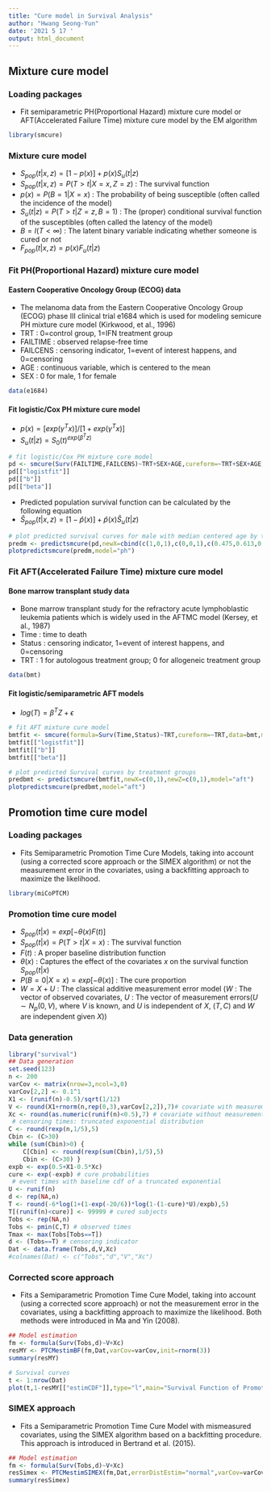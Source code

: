 ```yaml
---
title: "Cure model in Survival Analysis"
author: "Hwang Seong-Yun"
date: '2021 5 17 '
output: html_document
---
```


## Mixture cure model

### Loading packages
- Fit semiparametric PH(Proportional Hazard) mixture cure model or AFT(Accelerated Failure Time) mixture cure model by the EM algorithm

```r
library(smcure)
```

### Mixture cure model
- $S_{pop}(t|x,z)=[1-p(x)]+p(x)S_{u}(t|z)$  
- $S_{pop}(t|x,z)=P(T>t|X=x,Z=z)$ : The survival function 
- $p(x)=P(B=1|X=x)$ : The probability of being susceptible (often called the incidence of the model) 
- $S_{u}(t|z)=P(T>t|Z=z,B=1)$ : The (proper) conditional survival function of the susceptibles (often called the latency of the model)
- $B=I(T<\infty)$ : The latent binary variable indicating whether someone is cured or not 
- $F_{pop}(t|x,z)=p(x)F_{u}(t|z)$

### Fit PH(Proportional Hazard) mixture cure model

#### Eastern Cooperative Oncology Group (ECOG) data
- The melanoma data from the Eastern Cooperative Oncology Group (ECOG) phase III clinical trial e1684 which is used for modeling semicure PH mixture cure model (Kirkwood, et al., 1996)
- TRT : 0=control group, 1=IFN treatment group 
- FAILTIME : observed relapse-free time
- FAILCENS : censoring indicator, 1=event of interest happens, and 0=censoring
- AGE : continuous variable, which is centered to the mean
- SEX : 0 for male, 1 for female

```r
data(e1684)
```

#### Fit logistic/Cox PH mixture cure model
- $p(x)=[exp(\gamma^{T}x)]/[1+exp(\gamma^{T}x)]$
- $S_{u}(t|z)=S_{0}(t)^{exp(\beta^{T}z)}$

```r
# fit logistic/Cox PH mixture cure model
pd <- smcure(Surv(FAILTIME,FAILCENS)~TRT+SEX+AGE,cureform=~TRT+SEX+AGE,data=e1684,model="ph",link="logit",Var=FALSE)
pd[["logistfit"]]
pd[["b"]]
pd[["beta"]]
```

- Predicted population survival function can be calculated by the following equation
- ${\hat{S}}_{pop}(t|x,z)=[1-{\hat{p}}(x)]+{\hat{p}}(x){\hat{S}}_{u}(t|z)$

```r
# plot predicted survival curves for male with median centered age by treatment groups
predm <- predictsmcure(pd,newX=cbind(c(1,0,1),c(0,0,1),c(0.475,0.613,0.826)),newZ=cbind(c(1,0,1),c(0,0,1),c(0.475,0.613,0.826)),model="ph")
plotpredictsmcure(predm,model="ph")
```

### Fit AFT(Accelerated Failure Time) mixture cure model

#### Bone marrow transplant study data
- Bone marrow transplant study for the refractory acute lymphoblastic leukemia patients which is widely used in the AFTMC model (Kersey, et al., 1987)
- Time : time to death
- Status : censoring indicator, 1=event of interest happens, and 0=censoring
- TRT : 1 for autologous treatment group; 0 for allogeneic treatment group

```r
data(bmt)
```

#### Fit logistic/semiparametric AFT models
- $log(T)=\beta^{T}Z+\epsilon$

```r
# fit AFT mixture cure model
bmtfit <- smcure(formula=Surv(Time,Status)~TRT,cureform=~TRT,data=bmt,model="aft",Var=FALSE)
bmtfit[["logistfit"]]
bmtfit[["b"]]
bmtfit[["beta"]]
```

```r
# plot predicted Survival curves by treatment groups
predbmt <- predictsmcure(bmtfit,newX=c(0,1),newZ=c(0,1),model="aft")
plotpredictsmcure(predbmt,model="aft")
```


## Promotion time cure model

### Loading packages
- Fits Semiparametric Promotion Time Cure Models, taking into account (using a corrected score approach or the SIMEX algorithm) or not the measurement error in the covariates, using a backfitting approach to maximize the likelihood. 

```r
library(miCoPTCM)
```

### Promotion time cure model
- $S_{pop}(t|x)=exp[-\theta(x)F(t)]$ 
- $S_{pop}(t|x)=P(T>t|X=x)$ : The survival function
- $F(t)$ : A proper baseline distribution function
- $\theta(x)$ : Captures the effect of the covariates $x$ on the survival function $S_{pop}(t|x)$ 
- $P(B=0|X=x)=exp[-\theta(x)]$ : The cure proportion 
- $W=X+U$ : The classical additive measurement error model ($W$ : The vector of observed covariates, $U$ : The vector of measurement errors($U \sim N_{p}(0,V)$, where $V$ is known, and $U$ is independent of $X$, $(T,C)$ and $W$ are independent given $X$))

### Data generation

```r
library("survival")
## Data generation
set.seed(123)
n <- 200
varCov <- matrix(nrow=3,ncol=3,0)
varCov[2,2] <- 0.1^1
X1 <- (runif(n)-0.5)/sqrt(1/12) 
V <- round(X1+rnorm(n,rep(0,3),varCov[2,2]),7)# covariate with measurement error
Xc <- round(as.numeric(runif(n)<0.5),7) # covariate without measurement error
 # censoring times: truncated exponential distribution
C <- round(rexp(n,1/5),5) 
Cbin <- (C>30)
while (sum(Cbin)>0) {
	C[Cbin] <- round(rexp(sum(Cbin),1/5),5)
	Cbin <- (C>30) }
expb <- exp(0.5+X1-0.5*Xc) 
cure <- exp(-expb) # cure probabilities
 # event times with baseline cdf of a truncated exponential 
U <- runif(n)
d <- rep(NA,n)
T <- round(-6*log(1+(1-exp(-20/6))*log(1-(1-cure)*U)/expb),5) 
T[(runif(n)<cure)] <- 99999 # cured subjects
Tobs <- rep(NA,n)
Tobs <- pmin(C,T) # observed times
Tmax <- max(Tobs[Tobs==T])
d <- (Tobs==T) # censoring indicator
Dat <- data.frame(Tobs,d,V,Xc)
#colnames(Dat) <- c("Tobs","d","V","Xc")
```


### Corrected score approach
- Fits a Semiparametric Promotion Time Cure Model, taking into account (using a corrected score approach) or not the measurement error in the covariates, using a backfitting approach to maximize the likelihood. Both methods were introduced in Ma and Yin (2008).

```r
## Model estimation
fm <- formula(Surv(Tobs,d)~V+Xc)
resMY <- PTCMestimBF(fm,Dat,varCov=varCov,init=rnorm(3))
summary(resMY)
```

```r
# Survival curves
t <- 1:nrow(Dat)
plot(t,1-resMY[["estimCDF"]],type="l",main="Survival Function of Promotion Time Cure Model")
```

### SIMEX approach
- Fits a Semiparametric Promotion Time Cure Model with mismeasured covariates, using the SIMEX algorithm based on a backfitting procedure. This approach is introduced in Bertrand et al. (2015).

```r
## Model estimation
fm <- formula(Surv(Tobs,d)~V+Xc)
resSimex <- PTCMestimSIMEX(fm,Dat,errorDistEstim="normal",varCov=varCov,nBack=10000,eps=1e-8,Nu=c(0,0.5,1,1.5,2),B=50,init=rnorm(3),orderExtrap=1:3,multMaxTime=2)
summary(resSimex)
```


